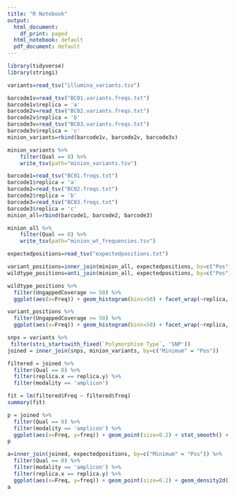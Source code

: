 ```yaml
---
title: "R Notebook"
output:
  html_document:
    df_print: paged
  html_notebook: default
  pdf_document: default
---
```


```r
library(tidyverse)
library(stringi)
```

```r
variants=read_tsv("illumina_variants.tsv")
```

```r
barcode1v=read_tsv("BC01.variants.freqs.txt")
barcode1v$replica = 'a'
barcode2v=read_tsv("BC02.variants.freqs.txt")
barcode2v$replica = 'b'
barcode3v=read_tsv("BC03.variants.freqs.txt")
barcode3v$replica = 'c'
minion_variants=rbind(barcode1v, barcode2v, barcode3v)

```

```r
minion_variants %>%
    filter(Qual == 0) %>%
    write_tsv(path="minion_variants.tsv")
```

```r
barcode1=read_tsv("BC01.freqs.txt")
barcode1$replica = 'a'
barcode2=read_tsv("BC02.freqs.txt")
barcode2$replica = 'b'
barcode3=read_tsv("BC03.freqs.txt")
barcode3$replica = 'c'
minion_all=rbind(barcode1, barcode2, barcode3)
```

```r
minion_all %>%
    filter(Qual == 0) %>%
    write_tsv(path="minion_wt_frequencies.tsv")
```


```r
expectedpositions=read_tsv("expectedpositions.txt")
```

```r
variant_positions=inner_join(minion_all, expectedpositions, by=c("Pos"), copy=T)
wildtype_positions=anti_join(minion_all, expectedpositions, by=c("Pos"), copy=T)
```

```r
wildtype_positions %>%
  filter(UngappedCoverage >= 50) %>%
  ggplot(aes(x=Freq)) + geom_histogram(bins=50) + facet_wrap(~replica, ncol=1) + theme_bw() + xlim(0.75, 1.0) + labs(title = "Wildtype allele frequencies by replica")
```

```r
variant_positions %>%
  filter(UngappedCoverage >= 50) %>%
  ggplot(aes(x=Freq)) + geom_histogram(bins=50) + facet_wrap(~replica, ncol=1) + theme_bw() + xlim(0.75, 1.0) + labs(title = "Alternative allele frequencies by replica")
```


```r
snps = variants %>%
 filter(stri_startswith_fixed(`Polymorphism Type`, 'SNP'))
joined = inner_join(snps, minion_variants, by=c("Minimum" = "Pos"))
```

```r
filtered = joined %>%
  filter(Qual == 0) %>%
  filter(replica.x == replica.y) %>%
  filter(modality == 'amplicon')

fit = lm(filtered$Freq ~ filtered$freq)
summary(fit)
```


```r
p = joined %>% 
  filter(Qual == 0) %>%
  filter(modality == 'amplicon') %>%
  ggplot(aes(x=Freq, y=freq)) + geom_point(size=0.2) + stat_smooth() + xlim(0, 0.5) + ylim(0, 0.5) + xlab("Nanopore allele freq") + ylab("Illumina allele freq") + facet_wrap(~replica.x) + theme_bw(base_size=14)
p
```

```r
a=inner_join(joined, expectedpositions, by=c("Minimum" = "Pos")) %>%
  filter(Qual == 0) %>%
  filter(modality == 'amplicon') %>%
  filter(replica.x == replica.y) %>%
  ggplot(aes(x=Freq, y=freq)) + geom_point(size=0.2) + geom_density2d() + xlim(0, 0.5) + ylim(0, 0.5) + xlab("Nanopore allele freq") + ylab("Illumina allele freq") + facet_wrap(~replica.x~modality) + theme_bw(base_size=14)
a
```

